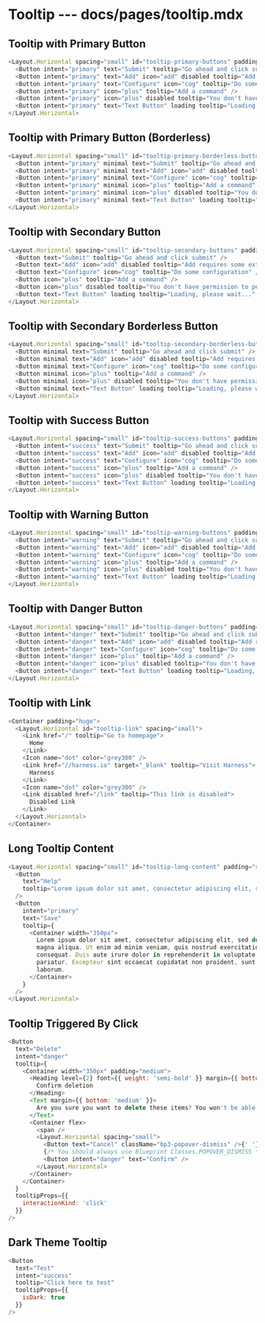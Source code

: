 # Tooltip --- docs/pages/tooltip.mdx

## Tooltip with Primary Button

```js live=true=true
<Layout.Horizontal spacing="small" id="tooltip-primary-buttons" padding="huge">
  <Button intent="primary" text="Submit" tooltip="Go ahead and click submit" />
  <Button intent="primary" text="Add" icon="add" disabled tooltip="Add requires some extra permission" />
  <Button intent="primary" text="Configure" icon="cog" tooltip="Do some configuration" />
  <Button intent="primary" icon="plus" tooltip="Add a command" />
  <Button intent="primary" icon="plus" disabled tooltip="You don't have permission to perform this action" />
  <Button intent="primary" text="Text Button" loading tooltip="Loading, please wait..." />
</Layout.Horizontal>
```

## Tooltip with Primary Button (Borderless)

```js live=true
<Layout.Horizontal spacing="small" id="tooltip-primary-borderless-buttons" padding="huge">
  <Button intent="primary" minimal text="Submit" tooltip="Go ahead and click submit" />
  <Button intent="primary" minimal text="Add" icon="add" disabled tooltip="Add requires some extra permission" />
  <Button intent="primary" minimal text="Configure" icon="cog" tooltip="Do some configuration" />
  <Button intent="primary" minimal icon="plus" tooltip="Add a command" />
  <Button intent="primary" minimal icon="plus" disabled tooltip="You don't have permission to perform this action" />
  <Button intent="primary" minimal text="Text Button" loading tooltip="Loading, please wait..." />
</Layout.Horizontal>
```

## Tooltip with Secondary Button

```js live=true
<Layout.Horizontal spacing="small" id="tooltip-secondary-buttons" padding="huge">
  <Button text="Submit" tooltip="Go ahead and click submit" />
  <Button text="Add" icon="add" disabled tooltip="Add requires some extra permission" />
  <Button text="Configure" icon="cog" tooltip="Do some configuration" />
  <Button icon="plus" tooltip="Add a command" />
  <Button icon="plus" disabled tooltip="You don't have permission to perform this action" />
  <Button text="Text Button" loading tooltip="Loading, please wait..." />
</Layout.Horizontal>
```

## Tooltip with Secondary Borderless Button

```js live=true
<Layout.Horizontal spacing="small" id="tooltip-secondary-borderless-buttons" padding="huge">
  <Button minimal text="Submit" tooltip="Go ahead and click submit" />
  <Button minimal text="Add" icon="add" disabled tooltip="Add requires some extra permission" />
  <Button minimal text="Configure" icon="cog" tooltip="Do some configuration" />
  <Button minimal icon="plus" tooltip="Add a command" />
  <Button minimal icon="plus" disabled tooltip="You don't have permission to perform this action" />
  <Button minimal text="Text Button" loading tooltip="Loading, please wait..." />
</Layout.Horizontal>
```

## Tooltip with Success Button

```js live=true
<Layout.Horizontal spacing="small" id="tooltip-success-buttons" padding="huge">
  <Button intent="success" text="Submit" tooltip="Go ahead and click submit" />
  <Button intent="success" text="Add" icon="add" disabled tooltip="Add requires some extra permission" />
  <Button intent="success" text="Configure" icon="cog" tooltip="Do some configuration" />
  <Button intent="success" icon="plus" tooltip="Add a command" />
  <Button intent="success" icon="plus" disabled tooltip="You don't have permission to perform this action" />
  <Button intent="success" text="Text Button" loading tooltip="Loading, please wait..." />
</Layout.Horizontal>
```

## Tooltip with Warning Button

```js live=true
<Layout.Horizontal spacing="small" id="tooltip-warning-buttons" padding="huge">
  <Button intent="warning" text="Submit" tooltip="Go ahead and click submit" />
  <Button intent="warning" text="Add" icon="add" disabled tooltip="Add requires some extra permission" />
  <Button intent="warning" text="Configure" icon="cog" tooltip="Do some configuration" />
  <Button intent="warning" icon="plus" tooltip="Add a command" />
  <Button intent="warning" icon="plus" disabled tooltip="You don't have permission to perform this action" />
  <Button intent="warning" text="Text Button" loading tooltip="Loading, please wait..." />
</Layout.Horizontal>
```

## Tooltip with Danger Button

```js live=true
<Layout.Horizontal spacing="small" id="tooltip-danger-buttons" padding="huge">
  <Button intent="danger" text="Submit" tooltip="Go ahead and click submit" />
  <Button intent="danger" text="Add" icon="add" disabled tooltip="Add requires some extra permission" />
  <Button intent="danger" text="Configure" icon="cog" tooltip="Do some configuration" />
  <Button intent="danger" icon="plus" tooltip="Add a command" />
  <Button intent="danger" icon="plus" disabled tooltip="You don't have permission to perform this action" />
  <Button intent="danger" text="Text Button" loading tooltip="Loading, please wait..." />
</Layout.Horizontal>
```

## Tooltip with Link

```js live=true
<Container padding="huge">
  <Layout.Horizontal id="tooltip-link" spacing="small">
    <Link href="/" tooltip="Go to homepage">
      Home
    </Link>
    <Icon name="dot" color="grey300" />
    <Link href="//harness.io" target="_blank" tooltip="Visit Harness">
      Harness
    </Link>
    <Icon name="dot" color="grey300" />
    <Link disabled href="/link" tooltip="This link is disabled">
      Disabled Link
    </Link>
  </Layout.Horizontal>
</Container>
```

## Long Tooltip Content

```js live=true
<Layout.Horizontal spacing="small" id="tooltip-long-content" padding="small" flex>
  <Button
    text="Help"
    tooltip="Lorem ipsum dolor sit amet, consectetur adipiscing elit, sed do eiusmod tempor incididunt ut labore et dolore magna aliqua. Ut enim ad minim veniam, quis nostrud exercitation ullamco laboris nisi ut aliquip ex ea commodo consequat. Duis aute irure dolor in reprehenderit in voluptate velit esse cillum dolore eu fugiat nulla pariatur. Excepteur sint occaecat cupidatat non proident, sunt in culpa qui officia deserunt mollit anim id est laborumLorem ipsum dolor sit amet, consectetur adipiscing elit, sed do eiusmod tempor incididunt ut labore et dolore magna aliqua. Ut enim ad minim veniam, quis nostrud exercitation ullamco laboris nisi ut aliquip ex ea commodo consequat. Duis aute irure dolor in reprehenderit in voluptate velit esse cillum dolore eu fugiat nulla pariatur. Excepteur sint occaecat cupidatat non proident, sunt in culpa qui officia deserunt mollit anim id est laborumLorem ipsum dolor sit amet, consectetur adipiscing elit, sed do eiusmod tempor incididunt ut labore et dolore magna aliqua. Ut enim ad minim veniam, quis nostrud exercitation ullamco laboris nisi ut aliquip ex ea commodo consequat. Duis aute irure dolor in reprehenderit in voluptate velit esse cillum dolore eu fugiat nulla pariatur. Excepteur sint occaecat cupidatat non proident, sunt in culpa qui officia deserunt mollit anim id est laborumLorem ipsum dolor sit amet, consectetur adipiscing elit, sed do eiusmod tempor incididunt ut labore et dolore magna aliqua. Ut enim ad minim veniam, quis nostrud exercitation ullamco laboris nisi ut aliquip ex ea commodo consequat. Duis aute irure dolor in reprehenderit in voluptate velit esse cillum dolore eu fugiat nulla pariatur. Excepteur sint occaecat cupidatat non proident, sunt in culpa qui officia deserunt mollit anim id est laborumLorem ipsum dolor sit amet, consectetur adipiscing elit, sed do eiusmod tempor incididunt ut labore et dolore magna aliqua. Ut enim ad minim veniam, quis nostrud exercitation ullamco laboris nisi ut aliquip ex ea commodo consequat. Duis aute irure dolor in reprehenderit in voluptate velit esse cillum dolore eu fugiat nulla pariatur. Excepteur sint occaecat cupidatat non proident, sunt in culpa qui officia deserunt mollit anim id est laborum"
  />
  <Button
    intent="primary"
    text="Save"
    tooltip={
      <Container width="350px">
        Lorem ipsum dolor sit amet, consectetur adipiscing elit, sed do eiusmod tempor incididunt ut labore et dolore
        magna aliqua. Ut enim ad minim veniam, quis nostrud exercitation ullamco laboris nisi ut aliquip ex ea commodo
        consequat. Duis aute irure dolor in reprehenderit in voluptate velit esse cillum dolore eu fugiat nulla
        pariatur. Excepteur sint occaecat cupidatat non proident, sunt in culpa qui officia deserunt mollit anim id est
        laborum.
      </Container>
    }
  />
</Layout.Horizontal>
```

## Tooltip Triggered By Click

```js live=true
<Button
  text="Delete"
  intent="danger"
  tooltip={
    <Container width="350px" padding="medium">
      <Heading level={2} font={{ weight: 'semi-bold' }} margin={{ bottom: 'small' }}>
        Confirm deletion
      </Heading>
      <Text margin={{ bottom: 'medium' }}>
        Are you sure you want to delete these items? You won't be able to recover them.
      </Text>
      <Container flex>
        <span />
        <Layout.Horizontal spacing="small">
          <Button text="Cancel" className="bp3-popover-dismiss" />{' '}
          {/* You should always use Blueprint Classes.POPOVER_DISMISS */}
          <Button intent="danger" text="Confirm" />
        </Layout.Horizontal>
      </Container>
    </Container>
  }
  tooltipProps={{
    interactionKind: 'click'
  }}
/>
```

## Dark Theme Tooltip

```js live=true
<Button
  text="Test"
  intent="success"
  tooltip="Click here to test"
  tooltipProps={{
    isDark: true
  }}
/>
```
